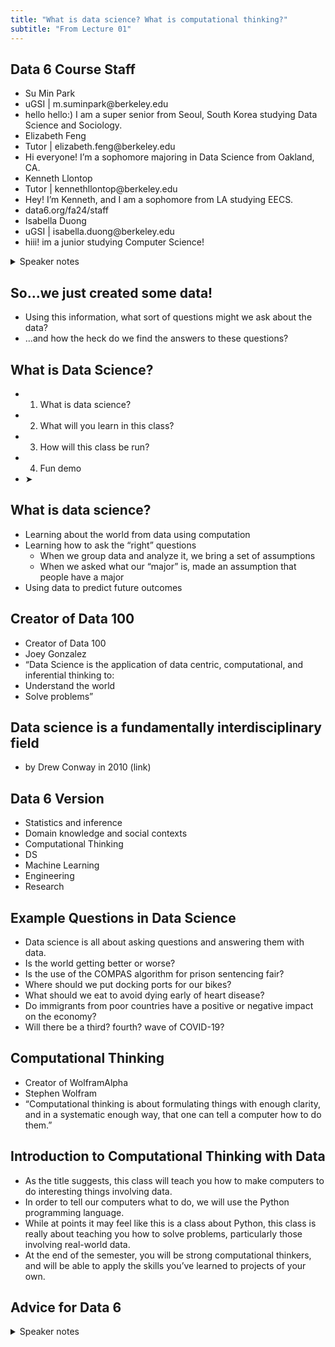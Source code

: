 ```yaml
---
title: "What is data science? What is computational thinking?"
subtitle: "From Lecture 01"
---
```


## Data 6 Course Staff

- Su Min Park
- uGSI | m.suminpark@berkeley.edu
- hello hello:) I am a super senior from Seoul, South Korea studying Data Science and Sociology.
- Elizabeth Feng
- Tutor | elizabeth.feng@berkeley.edu
- Hi everyone! I’m a sophomore majoring in Data Science from Oakland, CA.
- Kenneth Llontop
- Tutor | kennethllontop@berkeley.edu
- Hey! I’m Kenneth, and I am a sophomore from LA studying EECS.
- data6.org/fa24/staff
- Isabella Duong
- uGSI | isabella.duong@berkeley.edu
- hiii! im a junior studying Computer Science!

<details><summary>Speaker notes</summary>

10:20

</details>

## So…we just created some data!

- Using this information, what sort of questions might we ask about the data?
- …and how the heck do we find the answers to these questions?

## What is Data Science?

- 1. What is data science?
- 2. What will you learn in this class?
- 3. How will this class be run?
- 4. Fun demo
- ➤

## What is data science?

- Learning about the world from data using computation
- Learning how to ask the “right” questions
  - When we group data and analyze it, we bring a set of assumptions
  - When we asked what our “major” is, made an assumption that people have a major
- Using data to predict future outcomes

## Creator of Data 100

- Creator of Data 100
- Joey Gonzalez
- “Data Science is the application of data centric, computational, and inferential thinking to:
- Understand the world
- Solve problems”

## Data science is a fundamentally interdisciplinary field

- by Drew Conway in 2010 (link)

## Data 6 Version

- Statistics and inference
- Domain knowledge and social contexts
- Computational Thinking
- DS
- Machine Learning
- Engineering
- Research

## Example Questions in Data Science

- Data science is all about asking questions and answering them with data.
- Is the world getting better or worse?
- Is the use of the COMPAS algorithm for prison sentencing fair?
- Where should we put docking ports for our bikes?
- What should we eat to avoid dying early of heart disease?
- Do immigrants from poor countries have a positive or negative impact on the economy?
- Will there be a third? fourth? wave of COVID-19?

## Computational Thinking

- Creator of WolframAlpha
- Stephen Wolfram
- “Computational thinking is about formulating things with enough clarity, and in a systematic enough way, that one can tell a computer how to do them.”

## Introduction to Computational Thinking with Data

- As the title suggests, this class will teach you how to make computers to do interesting things involving data.
- In order to tell our computers what to do, we will use the Python programming language.
- While at points it may feel like this is a class about Python, this class is really about teaching you how to solve problems, particularly those involving real-world data.
- At the end of the semester, you will be strong computational thinkers, and will be able to apply the skills you’ve learned to projects of your own.

## Advice for Data 6

<details><summary>Speaker notes</summary>

10:35

</details>


